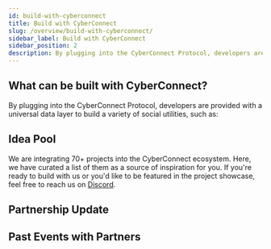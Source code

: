 ```yaml
---
id: build-with-cyberconnect
title: Build with CyberConnect
slug: /overview/build-with-cyberconnect/
sidebar_label: Build with CyberConnect
sidebar_position: 2
description: By plugging into the CyberConnect Protocol, developers are provided with a universal data layer to build a variety of social utilities.
---
```


<head>
    <script src="https://platform.twitter.com/widgets.js" charSet="utf-8"></script>
</head>

## What can be built with CyberConnect?
By plugging into the CyberConnect Protocol, developers are provided with a universal data layer to build a variety of social utilities, such as:


<UsecaseCards />

## Idea Pool
We are integrating 70+ projects into the CyberConnect ecosystem. Here, we have curated a list of them as a source of inspiration for you. If you're ready to build with us or you'd like to be featured in the project showcase, feel free to reach us on [Discord](https://discord.gg/c7YPrT9P).


<ShowcaseCards />

## Partnership Update


<PartnershipTwitterCards />

## Past Events with Partners


<PartnersEventsTwitterCards />
